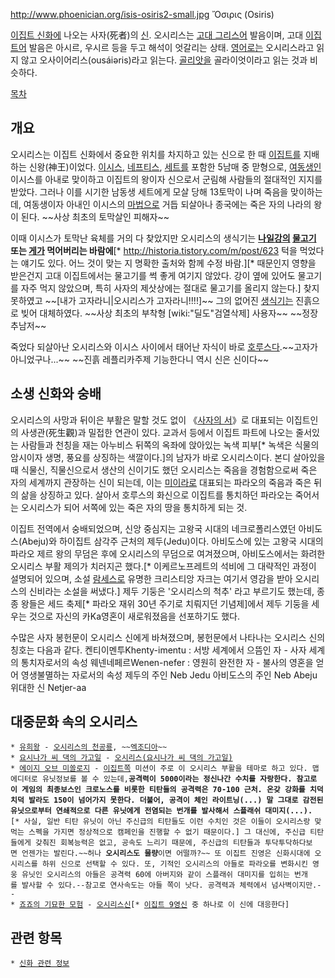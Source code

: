 http://www.phoenician.org/isis-osiris2-small.jpg
Ὄσιρις (Osiris)

[[이집트 신화]]에 나오는 사자(死者)의 [[신]]. 오시리스는 [[고대 그리스어]] 발음이며, 고대 [[이집트어]] 발음은 아시르, 우시르 등을 두고 해석이 엇갈리는 상태. [[영어]]로는 오시리스라고 읽지 않고 오사이어리스(ousáiəris)라고 읽는다. [[골리앗]]을 골라이엇이라고 읽는 것과 비슷하다.

[[목차]]
== 개요 ==
오시리스는 이집트 신화에서 중요한 위치를 차지하고 있는 신으로 한 때 [[이집트]]를 지배하는 신왕(神王)이었다. [[이시스]], [[네프티스]], [[세트]]를 포함한 5남매 중 맏형으로, [[여동생]]인 이시스를 아내로 맞이하고 이집트의 왕이자 신으로서 군림해 사람들의 절대적인 지지를 받았다. 그러나 이를 시기한 남동생 세트에게 모살 당해 13토막이 나며 죽음을 맞이하는데, 여동생이자 아내인 이시스의 [[마법]]으로 거듭 되살아나 종국에는 죽은 자의 나라의 왕이 된다. ~~사상 최초의 토막살인 피해자~~

이때 이시스가 토막난 육체를 거의 다 찾았지만 오시리스의 생식기는 '''[[나일강]]의 [[물고기]] 또는 [[게]]가 먹어버리는 바람에'''[* http://historia.tistory.com/m/post/623 턱을 먹었다는 얘기도 있다. 어느 것이 맞는 지 명확한 출처와 함께 수정 바람.][* 때문인지 영향을 받은건지 고대 이집트에서는 물고기를 썩 좋게 여기지 않았다. 강이 옆에 있어도 물고기를 자주 먹지 않았으며, 특히 사자의 제삿상에는 절대로 물고기를 올리지 않는다.] 찾지 못하였고 ~~[내가 고자라니|오시리스가 고자라니!!!!]~~ 그의 없어진 [[생식기]]는 진흙으로 빚어 대체하였다. ~~사상 최초의 부착형 [wiki:"딜도"검열삭제] 사용자~~ ~~정장추남저~~

죽었다 되살아난 오시리스와 이시스 사이에서 태어난 자식이 바로 [[호루스]]다.~~고자가 아니었구나...~~ ~~진흙 레플리카주제 기능한다니 역시 신은 신이다~~
== 소생 신화와 숭배 ==
오시리스의 사망과 뒤이은 부활은 말할 것도 없이 《[[사자의 서]]》로 대표되는 이집트인의 사생관(死生觀)과 밀접한 연관이 있다. 교과서 등에서 이집트 파트에 나오는 줄서있는 사람들과 천칭을 재는 아누비스 뒤쪽의 옥좌에 앉아있는 녹색 피부[* 녹색은 식물의 암시이자 생명, 풍요를 상징하는 색깔이다.]의 남자가 바로 오시리스이다. 본디 살아있을 때 식물신, 직물신으로서 생산의 신이기도 했던 오시리스는 죽음을 경험함으로써 죽은 자의 세계까지 관장하는 신이 되는데, 이는 [[미이라]]로 대표되는 파라오의 죽음과 죽은 뒤의 삶을 상징하고 있다. 살아서 호루스의 화신으로 이집트를 통치하던 파라오는 죽어서는 오시리스가 되어 서쪽에 있는 죽은 자의 땅을 통치하게 되는 것. 

이집트 전역에서 숭배되었으며, 신앙 중심지는 고왕국 시대의 네크로폴리스였던 아비도스(Abeju)와 하이집트 삼각주 근처의 제두(Jedu)이다. 아비도스에 있는 고왕국 시대의 파라오 제르 왕의 무덤은 후에 오시리스의 무덤으로 여겨졌으며, 아비도스에서는 화려한 오시리스 부활 제의가 치러지곤 했다.[* 이케르노프레트의 석비에 그 대략적인 과정이 설명되어 있으며, 소설 [[람세스]]로 유명한 크리스티앙 자크는 여기서 영감을 받아 오시리스의 신비라는 소설을 써냈다.] 제두 기둥은 '오시리스의 척추' 라고 부르기도 했는데, 종종 왕들은 세드 축제[* 파라오 재위 30년 주기로 치뤄지던 기념제]에서 제두 기둥을 세우는 것으로 자신의 카Ka영혼이 새로워졌음을 선포하기도 했다.

수많은 사자 봉헌문이 오시리스 신에게 바쳐졌으며, 봉헌문에서 나타나는 오시리스 신의 칭호는 다음과 같다.
켄티이멘투Khenty-imentu : 서방 세계에서 으뜸인 자 - 사자 세계의 통치자로서의 속성
웨넨네페르Wenen-nefer : 영원히 완전한 자 - 불사의 영혼을 얻어 영생불멸하는 자로서의 속성
제두의 주인 Neb Jedu
아비도스의 주인 Neb Abeju
위대한 신 Netjer-aa


== 대중문화 속의 오시리스 ==
 * [[유희왕]] - [[오시리스의 천공룡]], ~~[[엑조디아]]~~
 * [[요시나가 씨 댁의 가고일]] - [[오시리스(요시나가 씨 댁의 가고일)]]
 * [[에이지 오브 미쏠로지]] - [[이집트]]쪽 미션이 주로 이 오시리스 부활을 테마로 하고 있다. 맵에디터로 유닛정보를 볼 수 있는데,'''공격력이 5000이라는 정신나간 수치를 자랑한다. 참고로 이 게임의 최종보스인 크로노스를 비롯한 티탄들의 공격력은 70-100 근처. 온갖 강화를 치덕치덕 발라도 150이 넘어가지 못한다. 더불어, 공격이 체인 라이트닝(...) 말 그대로 감전된 유닛으로부터 연쇄적으로 다른 유닛에게 전염되는 번개를 발사해서 스플래쉬 대미지(...).'''[* 사실, 일반 티탄 유닛이 아닌 주신급의 티탄들도 이런 수치인 것은 이들이 오시리스랑 맞먹는 스펙을 가지면 정상적으로 캠페인을 진행할 수 없기 때문이다.] 그 대신에, 주신급 티탄들에게 갖춰진 회복능력은 없고, 공속도 느리기 때문에, 주신급의 티탄들과 투닥투닥하다보면 언젠가는 발린다.~~허나 '''오시리스도 물량'''이면 어떨까?~~ 또 이집트 진영은 신화시대에 오시리스를 하위 신으로 선택할 수 있다. 또, 기적인 오시리스의 아들로 파라오를 변화시킨 영웅 유닛인 오시리스의 아들은 공격력 60에 아버지와 같이 스플래쉬 대미지를 입히는 번개를 발사할 수 있다.--참고로 연사속도는 아들 쪽이 낫다. 공격력과 체력에서 넘사벽이지만.--
 * [[죠죠의 기묘한 모험]] - [[오시리스신]][* [[이집트 9영신]] 중 하나로 이 신에 대응한다]

== 관련 항목 ==
 * [[신화 관련 정보]]
